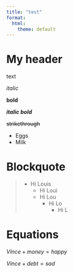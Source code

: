 ```yaml
---
title: "test"
format:
  html:
    theme: default
---
```


# My header

text

*italic*

**bold**

***italic bold***

~~strikethrough~~
	
- Eggs
- Milk

# Blockquote
> - Hi Louis
>	- Hi Loui
>	- Hi Lou
>		+ Hi Lo
>			- Hi L

# Equations
$Vince + money = happy$

$Vince + debt = sad$



```r
```

